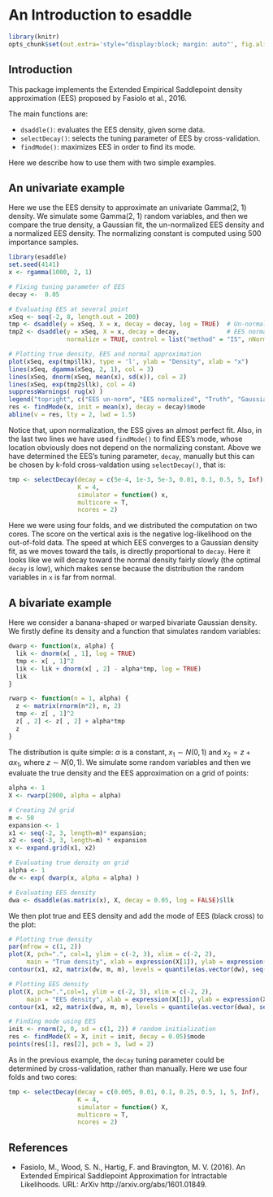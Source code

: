 
<!--
%\VignetteEngine{knitr::docco_linear}
%\VignetteIndexEntry{esaddle_vignette}
-->
  
An Introduction to **esaddle**
=======================================
    
```r
library(knitr)
opts_chunk$set(out.extra='style="display:block; margin: auto"', fig.align="center", tidy=FALSE)
```
  
  
Introduction
------------
    
This package implements the Extended Empirical Saddlepoint density approximation (EES) proposed by
Fasiolo et al., 2016.

The main functions are:
  
  - `dsaddle()`: evaluates the EES density, given some data.
  - `selectDecay()`: selects the tuning parameter of EES by cross-validation.
  - `findMode()`:  maximizes EES in order to find its mode.

Here we describe how to use them with two simple examples. 

An univariate example
----------------------------
    
Here we use the EES density to approximate an univariate Gamma(2, 1) density. 
We simulate some Gamma(2, 1) random variables, and then we compare the true density, a Gaussian fit, the un-normalized EES density and a normalized EES density. The normalizing constant is computed using 500 importance samples.

```r
library(esaddle)
set.seed(4141)
x <- rgamma(1000, 2, 1)

# Fixing tuning parameter of EES
decay <-  0.05

# Evaluating EES at several point
xSeq <- seq(-2, 8, length.out = 200)
tmp <- dsaddle(y = xSeq, X = x, decay = decay, log = TRUE)  # Un-normalized EES
tmp2 <- dsaddle(y = xSeq, X = x, decay = decay,             # EES normalized by importance sampling
                normalize = TRUE, control = list("method" = "IS", nNorm = 500), log = TRUE)

# Plotting true density, EES and normal approximation
plot(xSeq, exp(tmp$llk), type = 'l', ylab = "Density", xlab = "x")
lines(xSeq, dgamma(xSeq, 2, 1), col = 3)
lines(xSeq, dnorm(xSeq, mean(x), sd(x)), col = 2)
lines(xSeq, exp(tmp2$llk), col = 4)
suppressWarnings( rug(x) )
legend("topright", c("EES un-norm", "EES normalized", "Truth", "Gaussian"), col = c(1, 4, 3, 2), lty = 1)
res <- findMode(x, init = mean(x), decay = decay)$mode
abline(v = res, lty = 2, lwd = 1.5)
```
  
Notice that, upon normalization, the ESS gives an almost perfect fit. Also, in the last two lines we have used `findMode()` to find EES's mode, whose location obviously does not depend on the normalizing constant. Above we have determined the EES's tuning parameter, `decay`, manually but this can be chosen by k-fold cross-valdation using `selectDecay()`, that is:  
```r
tmp <- selectDecay(decay = c(5e-4, 1e-3, 5e-3, 0.01, 0.1, 0.5, 5, Inf), # grid of decay values
                   K = 4,
                   simulator = function() x,
                   multicore = T,
                   ncores = 2)
```

Here we were using four folds, and we distributed the computation on two cores. The score on the vertical axis is the negative log-likelihood on the out-of-fold data. The speed at which EES converges to a Gaussian density fit, as we moves toward the tails, is directly proportional to `decay`. Here it looks like we will decay toward the normal density fairly slowly (the optimal `decay` is low), which makes sense because the distribution the random variables in `x` is far from normal.


A bivariate example
----------------------------

Here we consider a banana-shaped or warped bivariate Gaussian density. We firstly define its density and a function that simulates random variables:

```r
dwarp <- function(x, alpha) {
  lik <- dnorm(x[ , 1], log = TRUE)
  tmp <- x[ , 1]^2
  lik <- lik + dnorm(x[ , 2] - alpha*tmp, log = TRUE)
  lik
}

rwarp <- function(n = 1, alpha) {
  z <- matrix(rnorm(n*2), n, 2)
  tmp <- z[ , 1]^2
  z[ , 2] <- z[ , 2] + alpha*tmp
  z
}
```
The distribution is quite simple: $\alpha$ is a constant, $x_1 \sim N(0, 1)$ and $x_2 = z + \alpha x_1$, where $z \sim N(0, 1)$. We simulate some random variables and then we evaluate the true density and the EES approximation on a grid of points:
```r
alpha <- 1
X <- rwarp(2000, alpha = alpha)

# Creating 2d grid
m <- 50
expansion <- 1
x1 <- seq(-2, 3, length=m)* expansion; 
x2 <- seq(-3, 3, length=m) * expansion
x <- expand.grid(x1, x2) 

# Evaluating true density on grid
alpha <- 1
dw <- exp( dwarp(x, alpha = alpha) )

# Evaluating EES density
dwa <- dsaddle(as.matrix(x), X, decay = 0.05, log = FALSE)$llk
```

We then plot true and EES density and add the mode of EES (black cross) to the plot:
```r
# Plotting true density
par(mfrow = c(1, 2))
plot(X, pch=".", col=1, ylim = c(-2, 3), xlim = c(-2, 2),
     main = "True density", xlab = expression(X[1]), ylab = expression(X[2]))
contour(x1, x2, matrix(dw, m, m), levels = quantile(as.vector(dw), seq(0.8, 0.995, length.out = 10)), col=2, add=T)

# Plotting EES density
plot(X, pch=".",col=1, ylim = c(-2, 3), xlim = c(-2, 2),
     main = "EES density", xlab = expression(X[1]), ylab = expression(X[2]))
contour(x1, x2, matrix(dwa, m, m), levels = quantile(as.vector(dwa), seq(0.8, 0.995, length.out = 10)), col=2, add=T)

# Finding mode using EES 
init <- rnorm(2, 0, sd = c(1, 2)) # random initialization
res <- findMode(X = X, init = init, decay = 0.05)$mode
points(res[1], res[2], pch = 3, lwd = 2)
```

As in the previous example, the `decay` tuning parameter could be determined by cross-validation, rather than manually.
Here we use four folds and two cores:
```r
tmp <- selectDecay(decay = c(0.005, 0.01, 0.1, 0.25, 0.5, 1, 5, Inf), 
                   K = 4,
                   simulator = function() X,
                   multicore = T,
                   ncores = 2)
```

References
----------------------------
  
  * Fasiolo, M., Wood, S. N., Hartig, F. and Bravington, M. V. (2016). An Extended Empirical Saddlepoint Approximation for Intractable Likelihoods. URL: ArXiv http://arxiv.org/abs/1601.01849.
  

  
  
  
  
  
  
  
  
  
  
  
  
  
  